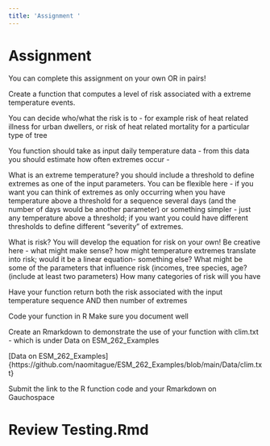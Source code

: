 ```yaml
---
title: 'Assignment '
---
```


# Assignment 

You can complete this assignment on your own OR in pairs!

Create a function that computes a level of risk associated with a extreme temperature events. 

You can decide who/what the risk is to - for example risk of heat related illness for urban dwellers, or risk of heat related mortality for a particular type of tree


You function should take as input daily temperature data - from this data you should estimate how often extremes occur - 

What is an extreme temperature? you should include a threshold to define extremes as one of the input parameters.  You can be flexible here - if you want you can think of extremes as only occurring when you have temperature above a threshold for a sequence several days (and the number of days would be another parameter) or something simpler - just any temperature above a threshold; if you want you could have different thresholds to define different "severity" of extremes.

What is risk? You will develop the equation for risk on your own!
Be creative here - what might make sense? how might temperature extremes translate into risk; would it be a linear equation- something else?   What might be some of the parameters that influence risk (incomes, tree species, age? (include at least two parameters)
How many categories of risk will you have

Have your function return both the risk associated with the input temperature sequence AND then number of extremes

Code your function in R
Make sure you document well


Create an Rmarkdown to demonstrate the use of your function with clim.txt - which
is under Data on ESM_262_Examples

[Data on ESM_262_Examples]{https://github.com/naomitague/ESM_262_Examples/blob/main/Data/clim.txt}


Submit the link to the R function code and your Rmarkdown on Gauchospace

# Review Testing.Rmd
